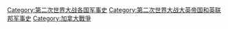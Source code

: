 [[Category:第二次世界大战各国军事史‎|Category:第二次世界大战各国军事史‎]]
[[Category:第二次世界大战大英帝国和英联邦军事史|Category:第二次世界大战大英帝国和英联邦军事史]]
[[Category:加拿大戰爭|Category:加拿大戰爭]]